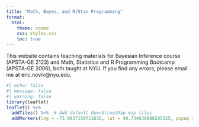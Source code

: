 ```yaml
---
title: "Math, Bayes, and R/Stan Programming"
format:
  html:
    theme: cosmo
    css: styles.css
    toc: true
---
```


This website contains teaching materials for Bayesian Inference course (APSTA-GE 2123) and Math, Statistics and R Programming Bootcamp (APSTA-GE 2006), both taught at NYU. If you find any errors, please email me at eric.novik\@nyu.edu.

```r
#| echo: false
#| message: false
#| warning: false
library(leaflet)
leaflet() %>%
  addTiles() %>%  # Add default OpenStreetMap map tiles
  addMarkers(lng = -73.9937150711636, lat = 40.734639080285525, popup = "NYU SPS")
``` 
